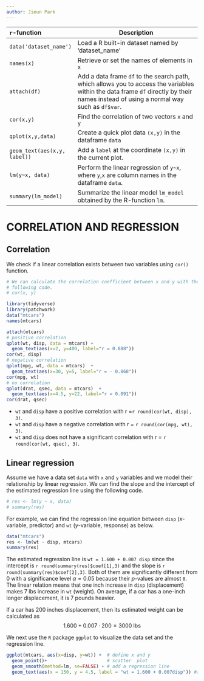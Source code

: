 ```yaml
---
author: Jieun Park
---
```


| `r`-function                 | Description                                                                                                                                                                           |
|:-------------------|----------------------------------------------------|
| `data('dataset_name')`       | Load a R built-in dataset named by 'dataset_name'                                                                                                                                     |
| `names(x)`                   | Retrieve or set the names of elements in `x`                                                                                                                                          |
| `attach(df)`                 | Add a data frame `df` to the search path, which allows you to access the variables within the data frame `df` directly by their names instead of using a normal way such as `df$var`. |
| `cor(x,y)`                   | Find the correlation of two vectors `x` and `y`                                                                                                                                       |
| `qplot(x,y,data)`            | Create a quick plot data `(x,y)` in the dataframe `data`                                                                                                                              |
| `geom_text(aes(x,y, label))` | Add a `label` at the coordinate `(x,y)` in the current plot.                                                                                                                          |
| `lm(y~x, data)`              | Perform the linear regression of `y~x`, where `y`,`x` are column names in the dataframe `data`.                                                                                       |
| `summary(lm_model)`          | Summarize the linear model `lm_model` obtained by the R-function `lm`.                                                                                                                |

# CORRELATION AND REGRESSION

## Correlation

We check if a linear correlation exists between two variables using `cor()` function.

```r
# We can calculate the correlation coefficient between x and y with the 
# following code.
# cor(x, y)
```

```r
library(tidyverse)
library(patchwork)
data("mtcars")
names(mtcars)
```

```r
attach(mtcars)
# positive correlation
qplot(wt, disp, data = mtcars) +
  geom_text(aes(x=2, y=400, label="r = 0.888"))
cor(wt, disp)
# negative correlation
qplot(mpg, wt, data = mtcars)  +
  geom_text(aes(x=30, y=5, label="r = - 0.868"))
cor(mpg, wt)
# no correlation
qplot(drat, qsec, data = mtcars)  +
  geom_text(aes(x=4.5, y=22, label="r = 0.091"))
cor(drat, qsec)
```

-   `wt` and `disp` have a positive correlation with r =`r round(cor(wt, disp), 3)`.
-   `wt` and `disp` have a negative correlation with r = `r round(cor(mpg, wt), 3)`.
-   `wt` and `disp` does not have a significant correlation with r = `r round(cor(wt, qsec), 3)`.

## Linear regression

Assume we have a data set `data` with `x` and `y` variables and we model their relationship by linear regression. We can find the slope and the intercept of the estimated regression line using the following code.

```r
# res <- lm(y ~ x, data)
# summary(res)
```

For example, we can find the regression line equation between `disp` ($x$-variable, predictor) and `wt` ($y$-variable, response) as below.

```r
data("mtcars")
res <- lm(wt ~ disp, mtcars)
summary(res)
```

The estimated regression line is `wt = 1.600 + 0.007 disp` since the intercept is `r round(summary(res)$coef[1],3)` and the slope is `r round(summary(res)$coef[2],3)`. Both of them are significantly different from 0 with a significance level $\alpha = 0.05$  because their $p$-values are almost `0`. The linear relation means that one inch increase in `disp` (displacement) makes 7 lbs increase in `wt` (weight). On average, if a car has a one-inch longer displacement, it is 7 pounds heavier.

If a car has 200 inches displacement, then its estimated weight can be calculated as $$ 1.600 + 0.007\cdot200 = 3000 \textrm{ lbs} $$

We next use the `R` package `ggplot` to visualize the data set and the regression line.

```r
ggplot(mtcars, aes(x=disp, y=wt)) +  # define x and y
  geom_point()+                      # scatter  plot
  geom_smooth(method=lm, se=FALSE) + # add a regression line
  geom_text(aes(x = 150, y = 4.5, label = "wt = 1.600 + 0.007disp")) #add a label

```
